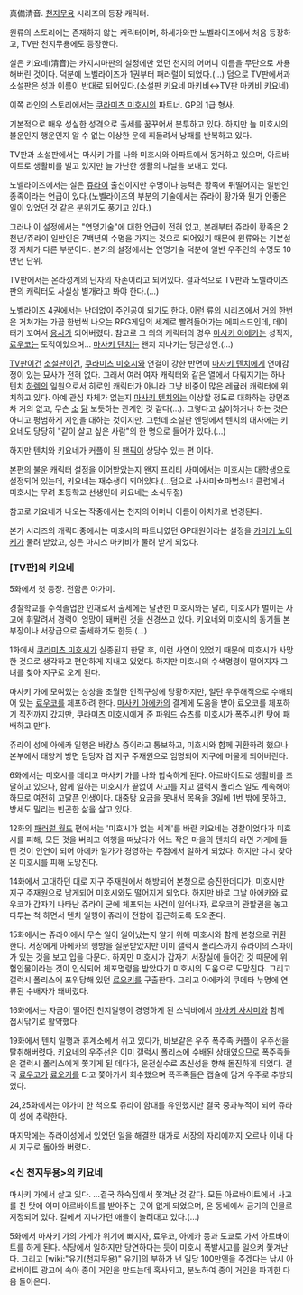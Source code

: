 真備清音. [[천지무용]] 시리즈의 등장 캐릭터.

원류의 스토리에는 존재하지 않는 캐릭터이며, 하세가와판 노벨라이즈에서 처음 등장하고, TV판 천지무용에도 등장한다.

실은 키요네(清音)는 카지시마판의 설정에만 있던 천지의 어머니 이름을 무단으로 사용해버린 것이다. 덕분에 노벨라이즈가 1권부터 패러럴이 되었다.(…) 덤으로 TV판에서과 소설판은 성과 이름이 반대로 되어있다.(소설판 키요네 마키비↔TV판 마키비 키요네)

이쪽 라인의 스토리에서는 [[쿠라미츠 미호시]]의 파트너. GP의 1급 형사.

기본적으로 매우 성실한 성격으로 출세를 꿈꾸어서 분투하고 있다. 하지만 늘 미호시의 불운인지 행운인지 알 수 없는 이상한 운에 휘둘려서 낭패를 반복하고 있다.

TV판과 소설판에서는 마사키 가를 나와 미호시와 아파트에서 동거하고 있으며, 아르바이트로 생활비를 벌고 있지만 늘 가난한 생활의 나날을 보내고 있다.

노벨라이즈에서는 실은 [[쥬라이]] 출신이지만 수명이나 능력은 황족에 뒤떨어지는 일반인 종족이라는 언급이 있다.(노벨라이즈의 부분의 기술에서는 쥬라이 황가와 뭔가 안좋은 일이 있었던 것 같은 분위기도 풍기고 있다.)

그러나 이 설정에서는 "연명기술"에 대한 언급이 전혀 없고, 본래부터 쥬라이 황족은 2천년/쥬라이 일반인은 7백년의 수명을 가지는 것으로 되어있기 때문에 원류와는 기본설정 자체가 다른 부분이다. 본가의 설정에서는 연명기술 덕분에 일반 우주인의 수명도 10만년 단위.

TV판에서는 온라성계의 닌자의 자손이라고 되어있다. 결과적으로 TV판과 노벨라이즈판의 캐릭터도 사실상 별개라고 봐야 한다.(…)

노벨라이즈 4권에서는 난데없이 주인공이 되기도 한다. 이런 류의 시리즈에서 거의 한번은 거쳐가는 가끔 한번씩 나오는 RPG게임의 세계로 빨려들어가는 에피소드인데, 데이터가 꼬여서 [[용사]]가 되어버렸다. 참고로 그 외의 캐릭터의 경우 [[마사키 아에카]]는 성직자, [[료우코]]는 도적이었으며… [[마사키 텐치]]는 왠지 지나가는 당근상인.(…)

[[TV판]]이건 [[소설판]]이건, [[쿠라미츠 미호시]]와 연결이 강한 반면에 [[마사키 텐치]]에게 연애감정이 있는 묘사가 전혀 없다. 그래서 여러 여자 캐릭터와 같은 열에서 다뤄지기는 하나 텐치 [[하렘]]의 일원으로서 히로인 캐릭터가 아니라 그냥 비중이 많은 레귤러 캐릭터에 위치하고 있다. 아예 관심 자체가 없는지 [[마사키 텐치]]와는 이상할 정도로 대화하는 장면조차 거의 없고, 무슨 [[소]] [[닭]] 보듯하는 관계인 것 같다(…). 그렇다고 싫어하거나 하는 것은 아니고 평범하게 지인을 대하는 것이지만. 그런데 소설판 엔딩에서 텐치의 대사에는 키요네도 당당히 "같이 살고 싶은 사람"의 한 명으로 들어가 있다.(…)

하지만 텐치와 키요네가 커플이 된 [[팬픽]]이 상당수 있는 편 이다.

본편의 불운 캐릭터 설정을 이어받았는지 왠지 프리티 사미에서는 미호시는 대학생으로 설정되어 있는데, 키요네는 재수생이 되어있다.(…덤으로 사사미☆마법소녀 클럽에서 미호시는 무려 초등학교 선생인데 키요네는 소식두절)

참고로 키요네가 나오는 작중에서는 천지의 어머니 이름이 아치카로 변경된다.

본가 시리즈의 캐릭터중에서는 미호시의 파트너였던 GP대원이라는 설정을 [[카미키 노이케]]가 물려 받았고, 성은 마시스 마키비가 물려 받게 되었다.

=== [TV판]의 키요네 ===
5화에서 첫 등장. 전함은 야가미.

경찰학교를 수석졸업한 인재로서 출세에는 달관한 미호시와는 달리, 미호시가 벌이는 사고에 휘말려서 경력이 엉망이 돼버린 것을 신경쓰고 있다. 키요네와 미호시의 동기들 본부장이나 서장급으로 출세하기도 한듯.(…)

1화에서 [[쿠라미츠 미호시]]가 실종된지 한달 후, 이런 사연이 있었기 때문에 미호시가 사망한 것으로 생각하고 편안하게 지내고 있었다. 하지만 미호시의 수색명령이 떨어지자 그녀를 찾아 지구로 오게 된다.

마사키 가에 모여있는 상상을 초월한 인적구성에 당황하지만, 일단 우주해적으로 수배되어 있는 [[료우코]]를 체포하려 한다. [[마사키 아에카]]의 결계에 도움을 받아 료오코를 체포하기 직전까지 갔지만, [[쿠라미츠 미호시]]에게 준 파워드 슈츠를 미호시가 폭주시킨 탓에 패배하고 만다.

쥬라이 성에 아에카 일행은 바캉스 중이라고 통보하고, 미호시와 함께 귀환하려 했으나 본부에서 태양계 방면 담당자 겸 지구 주재원으로 임명되어 지구에 머물게 되어버린다.

6화에서는 미호시를 데리고 마사키 가를 나와 합숙하게 된다. 아르바이트로 생활비를 조달하고 있으나, 함께 일하는 미호시가 끝없이 사고를 치고 갤럭시 폴리스 일도 계속해야 하므로 여전히 고달픈 인생이다. 대중탕 요금을 못내서 목욕을 3일에 1번 밖에 못하고, 방세도 밀리는 빈곤한 삶을 살고 있다.

12화의 [[패러럴 월드]] 편에서는 '미호시가 없는 세계'를 바란 키요네는 경찰이었다가 미호시를 피해, 모든 것을 버리고 여행을 떠났다가 어느 작은 마을의 텐치의 라면 가게에 들린 것이 인연이 되어 아에카 일가가 경영하는 주점에서 일하게 되었다. 하지만 다시 찾아온 미호시를 피해 도망친다.

14화에서 고대하던 대로 지구 주재원에서 해방되어 본청으로 승진한데다가, 미호시만 지구 주재원으로 남게되어 미호시와도 떨어지게 되었다. 하지만 바로 그날 아에카와 료우코가 갑자기 나타난 쥬라이 군에 체포되는 사건이 일어나자, 료우코의 관할권을 놓고 다투는 척 하면서 텐치 일행이 쥬라이 전함에 접근하도록 도와준다.

15화에서는 쥬라이에서 무슨 일이 일어났는지 알기 위해 미호시와 함께 본청으로 귀환한다. 서장에게 아에카의 행방을 질문받았지만 이미 갤럭시 폴리스까지 쥬라이의 스파이가 있는 것을 보고 입을 다문다. 하지만 미호시가 갑자기 서장실에 들어간 것 때문에 위험인물이라는 것이 인식되어 체포명령을 받았다가 미호시의 도움으로 도망친다. 그리고 갤럭시 폴리스에 포위당해 있던 [[료오키]]를 구출한다. 그리고 아에카의 쿠데타 누명에 연류된 수배자가 돼버렸다.

16화에서는 자금이 떨어진 천지일행이 경영하게 된 스낵바에서 [[마사키 사사미]]와 함께 접시닦기로 활약했다.

19화에서 텐치 일행과 휴계소에서 쉬고 있다가, 바보같은 우주 폭주족 커플이 우주선을 탈취해버렸다. 키요네의 우주선은 이미 갤럭시 폴리스에 수배된 상태였으므로 폭주족들은 갤럭시 폴리스에게 쫓기게 된 데다가, 운전실수로 초신성을 향해 돌진하게 되었다. 결국 [[료우코]]가 [[료오키]]를 타고 쫓아가서 회수했으며 폭주족들은 캡슐에 담겨 우주로 추방되었다.

24,25화에서는 야가미 한 척으로 쥬라이 함대를 유인했지만 결국 중과부적이 되어 쥬라이 성에 추락한다.

마지막에는 쥬라이성에서 있었던 일을 해결한 대가로 서장의 자리에까지 오르나 이내 다시 지구로 돌아와 버렸다.

=== <신 천지무용>의 키요네 ===
마사키 가에서 살고 있다. …결국 하숙집에서 쫓겨난 것 같다.
모든 아르바이트에서 사고를 친 탓에 이미 아르바이트를 받아주는 곳이 없게 되었으며, 온 동네에서 금기의 인물로 지정되어 있다. 길에서 지나가던 애들이 놀려대고 있다.(…)

5화에서 마사키 가의 가게가 위기에 빠지자, 료우코, 아에카 등과 도쿄로 가서 아르바이트를 하게 된다. 식당에서 일하지만 당연하다는 듯이 미호시 폭발사고를 일으켜 쫓겨난다. 그리고 [wiki:"유기(천지무용)" 유기]의 부하가 낸 일당 100만엔을 주겠다는 낚시 아르바이트 광고에 속아 종이 거인을 만드는데 혹사되고, 분노하여 종이 거인을 파괴한 다음 돌아온다.
